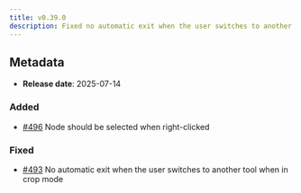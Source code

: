 ```yaml
---
title: v0.39.0
description: Fixed no automatic exit when the user switches to another tool when in crop mode
---
```


## Metadata

- **Release date**: 2025-07-14

### Added

- [#496](https://github.com/InditexTech/weavejs/issues/496) Node should be selected when right-clicked

### Fixed

- [#493](https://github.com/InditexTech/weavejs/issues/493) No automatic exit when the user switches to another tool when in crop mode
